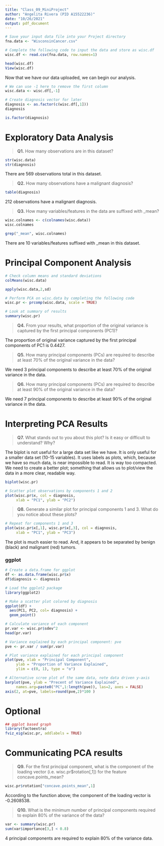 ```yaml
---
title: "Class_09_MiniProject"
author: "Angelita Rivera (PID A15522236)"
date: "10/26/2021"
output: pdf_document
---
```


```r

# Save your input data file into your Project directory
fna.data <- "WisconsinCancer.csv"

# Complete the following code to input the data and store as wisc.df
wisc.df <- read.csv(fna.data, row.names=1)

head(wisc.df)
View(wisc.df)
```

Now that we have our data uploaded, we can begin our analysis. 

```r
# We can use -1 here to remove the first column
wisc.data <- wisc.df[,-1]

# Create diagnosis vector for later 
diagnosis <- as.factor(c(wisc.df[,1]))
diagnosis

is.factor(diagnosis)
```

# **Exploratory Data Analysis**

> **Q1.** How many observations are in this dataset? 

```r
str(wisc.data)
str(diagnosis)
```

There are 569 observations total in this dataset.

> **Q2.** How many observations have a malignant diagnosis? 

```r
table(diagnosis)
```

212 observations have a malignant diagnosis. 

> **Q3.** How many variables/features in the data are suffixed with _mean?

```r
wisc.colnames <- c(colnames(wisc.data))
wisc.colnames

grep("_mean", wisc.colnames)
```

There are 10 variables/features suffixed with _mean in this dataset. 

# **Principal Component Analysis**

```r
# Check column means and standard deviations
colMeans(wisc.data)

apply(wisc.data,2,sd)

```

```r
# Perform PCA on wisc.data by completing the following code
wisc.pr <- prcomp(wisc.data, scale = TRUE)

# Look at summary of results
summary(wisc.pr)
```

> **Q4.** From your results, what proportion of the original variance is captured by the first principal components (PC1)?

The proportion of original variance captured by the first principal components of PC1 is 0.4427. 

> **Q5.** How many principal components (PCs) are required to describe at least 70% of the original variance in the data?

We need 3 principal components to describe at least 70% of the original variance in the data. 

> **Q6.** How many principal components (PCs) are required to describe at least 90% of the original variance in the data?

We need 7 principal components to describe at least 90% of the original variance in the data. 

# **Interpreting PCA Results**

> **Q7.** What stands out to you about this plot? Is it easy or difficult to understand? Why?

The biplot is not useful for a large data set like we have. It is only useful for a smaller data set (10-15 variables). It uses labels as plots, which, because we have so much data, is near impossible to read. It is way too compacted. We need to create a better plot; something that allows us to plot/view the data in a more clear, readable way. 

```r
biplot(wisc.pr)
```

```r
# Scatter plot observations by components 1 and 2
plot(wisc.pr$x, col = diagnosis,
     xlab = "PC1", ylab = "PC2")
```

> **Q8.** Generate a similar plot for principal components 1 and 3. What do you notice about these plots?

```r
# Repeat for components 1 and 3
plot(wisc.pr$x[,1], wisc.pr$x[,3], col = diagnosis, 
     xlab = "PC1", ylab = "PC3")
```

The plot is much easier to read. And, it appears to be separated by benign (black) and malignant (red) tumors. 

### ggplot
```r
# Create a data.frame for ggplot
df <- as.data.frame(wisc.pr$x)
df$diagnosis <- diagnosis

# Load the ggplot2 package
library(ggplot2)

# Make a scatter plot colored by diagnosis
ggplot(df) + 
  aes(PC1, PC2, col= diagnosis) + 
  geom_point()
```

```r
# Calculate variance of each component
pr.var <- wisc.pr$sdev^2
head(pr.var)
```

```r

# Variance explained by each principal component: pve
pve <- pr.var / sum(pr.var)

# Plot variance explained for each principal component
plot(pve, xlab = "Principal Component", 
     ylab = "Proportion of Variance Explained", 
     ylim = c(0, 1), type = "o")
```

```r
# Alternative scree plot of the same data, note data driven y-axis
barplot(pve, ylab = "Precent of Variance Explained",
     names.arg=paste0("PC",1:length(pve)), las=2, axes = FALSE)
axis(2, at=pve, labels=round(pve,2)*100 )
```

# **Optional**

```r
## ggplot based graph
library(factoextra)
fviz_eig(wisc.pr, addlabels = TRUE)
```

# **Communicating PCA results**

> **Q9.** For the first principal component, what is the component of the loading vector (i.e. wisc.pr$rotation[,1]) for the feature concave.points_mean?

```r
wisc.pr$rotation["concave.points_mean",1]
```

According to the function above; the component of the loading vector is -0.2608538. 

> **Q10.** What is the minimum number of principal components required to explain 80% of the variance of the data?

```r
var <- summary(wisc.pr)
sum(var$importance[3,] < 0.8)
```

4 principal components are required to explain 80% of the variance data. 

















